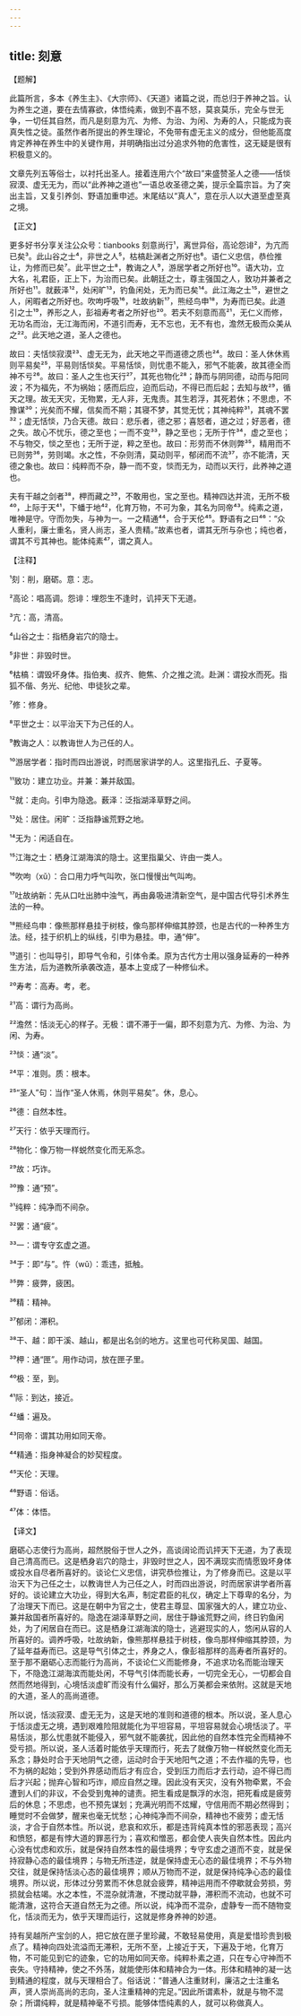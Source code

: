 ```yaml
---
---
---
```

title: 刻意
---





【题解】


此篇所言，多本《养生主》、《大宗师》、《天道》诸篇之说，而总归于养神之旨。认为养生之道，要在去情寡欲，体悟纯素，做到不喜不怒，莫哀莫乐，完全与世无争，一切任其自然，而凡是刻意为亢、为修、为治、为闲、为寿的人，只能成为丧真失性之徒。虽然作者所提出的养生理论，不免带有虚无主义的成分，但他能高度肯定养神在养生中的关键作用，并明确指出过分追求外物的危害性，这无疑是很有积极意义的。


文章先列五等俗士，以衬托出圣人。接着连用六个“故曰”来盛赞圣人之德——恬惔寂漠、虚无无为，而以“此养神之道也”一语总收圣德之美，提示全篇宗旨。为了突出主旨，又复引养剑、野语加重申述。末尾结以“真人”，意在示人以大道至虚至真之境。


【正文】

更多好书分享关注公众号：tianbooks 刻意尚行¹，离世异俗，高论怨诽²，为亢而已矣³。此山谷之士⁴，非世之人⁵，枯槁赴渊者之所好也⁶。语仁义忠信，恭俭推让，为修而已矣⁷。此平世之士⁸，教诲之人⁹，游居学者之所好也¹⁰。语大功，立大名，礼君臣，正上下，为治而已矣。此朝廷之士，尊主强国之人，致功并兼者之所好也¹¹。就薮泽¹²，处闲旷¹³，钓鱼闲处，无为而已矣¹⁴。此江海之士¹⁵，避世之人，闲暇者之所好也。吹呴呼吸¹⁶，吐故纳新¹⁷，熊经鸟申¹⁸，为寿而已矣。此道引之士¹⁹，养形之人，彭祖寿考者之所好也²⁰。若夫不刻意而高²¹，无仁义而修，无功名而治，无江海而闲，不道引而寿，无不忘也，无不有也，澹然无极而众美从之²²。此天地之道，圣人之德也。


故曰：夫恬惔寂漠²³、虚无无为，此天地之平而道德之质也²⁴。故曰：圣人休休焉则平易矣²⁵，平易则恬惔矣。平易恬惔，则忧患不能入，邪气不能袭，故其德全而神不亏²⁶。故曰：圣人之生也天行²⁷，其死也物化²⁸；静而与阴同德，动而与阳同波；不为福先，不为祸始；感而后应，迫而后动，不得已而后起；去知与故²⁹，循天之理。故无天灾，无物累，无人非，无鬼责。其生若浮，其死若休；不思虑，不豫谋³⁰；光矣而不耀，信矣而不期；其寝不梦，其觉无忧；其神纯粹³¹，其魂不罢³²；虚无恬惔，乃合天德。故曰：悲乐者，德之邪；喜怒者，道之过；好恶者，德之失。故心不忧乐，德之至也；一而不变³³，静之至也；无所于忤³⁴，虚之至也；不与物交，惔之至也；无所于逆，粹之至也。故曰：形劳而不休则弊³⁵，精用而不已则劳³⁶，劳则竭。水之性，不杂则清，莫动则平，郁闭而不流³⁷，亦不能清，天德之象也。故曰：纯粹而不杂，静一而不变，惔而无为，动而以天行，此养神之道也。


夫有干越之剑者³⁸，柙而藏之³⁹，不敢用也，宝之至也。精神四达并流，无所不极⁴⁰，上际于天⁴¹，下蟠于地⁴²，化育万物，不可为象，其名为同帝⁴³。纯素之道，唯神是守。守而勿失，与神为一。一之精通⁴⁴，合于天伦⁴⁵。野语有之曰⁴⁶：“众人重利，廉士重名，贤人尚志，圣人贵精。”故素也者，谓其无所与杂也；纯也者，谓其不亏其神也。能体纯素⁴⁷，谓之真人。


【注释】


¹刻：削，磨砺。意：志。


²高论：唱高调。怨诽：埋怨生不逢时，讥抨天下无道。


³亢：高，清高。


⁴山谷之士：指栖身岩穴的隐士。


⁵非世：非毁时世。


⁶枯槁：谓毁坏身体。指伯夷、叔齐、鲍焦、介之推之流。赴渊：谓投水而死。指狐不偕、务光、纪他、申徒狄之辈。


⁷修：修身。


⁸平世之士：以平治天下为己任的人。


⁹教诲之人：以教诲世人为己任的人。


¹⁰游居学者：指时而四出游说，时而居家讲学的人。这里指孔丘、子夏等。


¹¹致功：建立功业。并兼：兼并敌国。


¹²就：走向。引申为隐逸。薮泽：泛指湖泽草野之间。


¹³处：居住。闲旷：泛指静谧荒野之地。


¹⁴无为：闲适自在。


¹⁵江海之士：栖身江湖海滨的隐士。这里指巢父、许由一类人。


¹⁶吹呴（xǔ）：合口用力呼气叫吹，张口慢慢出气叫呴。


¹⁷吐故纳新：先从口吐出肺中浊气，再由鼻吸进清新空气，是中国古代导引术养生法的一种。


¹⁸熊经鸟申：像熊那样悬挂于树枝，像鸟那样伸缩其脖颈，也是古代的一种养生方法。经，挂于织机上的纵线，引申为悬挂。申，通“伸”。


¹⁹道引：也叫导引，即导气令和，引体令柔。原为古代方士用以强身延寿的一种养生方法，后为道教所承袭改造，基本上变成了一种修仙术。


²⁰寿考：高寿。考，老。


²¹高：谓行为高尚。


²²澹然：恬淡无心的样子。无极：谓不滞于一偏，即不刻意为亢、为修、为治、为闲、为寿。


²³惔：通“淡”。


²⁴平：准则。质：根本。


²⁵“圣人”句：当作“圣人休焉，休则平易矣”。休，息心。


²⁶德：自然本性。


²⁷天行：依乎天理而行。


²⁸物化：像万物一样蜕然变化而无系念。


²⁹故：巧诈。


³⁰豫：通“预”。


³¹纯粹：纯净而不间杂。


³²罢：通“疲”。


³³一：谓专守玄虚之道。


³⁴于：即“与”。忤（wǔ）：乖违，抵触。


³⁵弊：疲弊，疲困。


³⁶精：精神。


³⁷郁闭：滞积。


³⁸干、越：即干溪、越山，都是出名剑的地方。这里也可代称吴国、越国。


³⁹柙：通“匣”。用作动词，放在匣子里。


⁴⁰极：至，到。


⁴¹际：到达，接近。


⁴²蟠：遍及。


⁴³同帝：谓其功用如同天帝。


⁴⁴精通：指身神凝合的妙契程度。


⁴⁵天伦：天理。


⁴⁶野语：俗话。


⁴⁷体：体悟。


【译文】


磨砺心志使行为高尚，超然脱俗于世人之外，高谈阔论而讥抨天下无道，为了表现自己清高而已。这是栖身岩穴的隐士，非毁时世之人，因不满现实而情愿毁坏身体或投水自尽者所喜好的。谈论仁义忠信，讲究恭俭推让，为了修身而已。这是以平治天下为己任之士，以教诲世人为己任之人，时而四出游说，时而居家讲学者所喜好的。谈论建立大功业，得到大名声，制定君臣的礼仪，确定上下尊卑的名分，为了治理天下而已。这是在朝中为官之士，使君主尊显、国家强大的人，建立功业、兼并敌国者所喜好的。隐逸在湖泽草野之间，居住于静谧荒野之间，终日钓鱼闲处，为了闲居自在而已。这是栖身江湖海滨的隐士，逃避现实的人，悠闲从容的人所喜好的。调养呼吸，吐故纳新，像熊那样悬挂于树枝，像鸟那样伸缩其脖颈，为了延年益寿而已。这是导气引体之士，养身之人，像彭祖那样的高寿者所喜好的。至于那不磨砺心志而能行为高尚，不谈论仁义而能修身，不追求功名而能治理天下，不隐逸江湖海滨而能处闲，不导气引体而能长寿，一切完全无心，一切都会自然而然地得到，心境恬淡虚旷而没有什么偏好，那么万美都会来依附。这就是天地的大道，圣人的高尚道德。


所以说，恬淡寂漠、虚无无为，这是天地的准则和道德的根本。所以说，圣人息心于恬淡虚无之境，遇到艰难险阻就能化为平坦容易，平坦容易就会心境恬淡了。平易恬淡，那么忧患就不能侵入，邪气就不能袭扰，因此他的自然本性完全而精神不受亏损。所以说，圣人活着时能依乎天理而行，死去了就像万物一样蜕然变化而无系念；静处时合于天地阴气之德，运动时合于天地阳气之道；不去作福的先导，也不为祸的起始；受到外界感动而后才有应合，受到压力而后才去行动，迫不得已而后才兴起；抛弃心智和巧诈，顺应自然之理。因此没有天灾，没有外物牵累，不会遭到人们的非议，不会受到鬼神的谴责。把生看成是飘浮的水泡，把死看成是疲劳后的休息；不思虑，也不预先谋划；充满光明而不炫耀，守信用而不期必然得到；睡觉时不会做梦，醒来也毫无忧愁；心神纯净而不间杂，精神也不疲劳；虚无恬淡，才合于自然本性。所以说，悲哀和欢乐，都是违背纯真本性的邪恶表现；高兴和愤怒，都是有悖大道的罪恶行为；喜欢和憎恶，都会使人丧失自然本性。因此内心没有忧虑和欢乐，就是保持自然本性的最佳境界；专守玄虚之道而不变，就是保持寂静心态的最佳境界；与物无所违逆，就是保持虚无心态的最佳境界；不与外物交往，就是保持恬淡心态的最佳境界；顺从万物而不逆，就是保持纯净心态的最佳境界。所以说，形体过分劳累而不休息就会疲弊，精神运用而不停歇就会劳损，劳损就会枯竭。水之本性，不混杂就清澈，不搅动就平静，滞积而不流动，也就不可能清澈，这符合天道自然无为之德。所以说，纯净而不混杂，虚静专一而不随物变化，恬淡而无为，依乎天理而运行，这就是修身养神的妙道。


持有吴越所产宝剑的人，把它放在匣子里珍藏，不敢轻易使用，真是爱惜珍贵到极点了。精神向四处流溢而无滞积，无所不至，上接近于天，下遍及于地，化育万物，不可能见到它的迹象，它的功用如同天帝。纯粹朴素之道，只在专心守神而不丧失。守持精神，使之不外荡，就能使形体和精神合为一体。形体和精神的凝一达到精通的程度，就与天理相合了。俗话说：“普通人注重财利，廉洁之士注重名声，贤人崇尚高尚的志向，圣人注重精神的完足。”因此所谓素朴，就是与物不混杂；所谓纯粹，就是精神毫不亏损。能够体悟纯素的人，就可以称做真人。